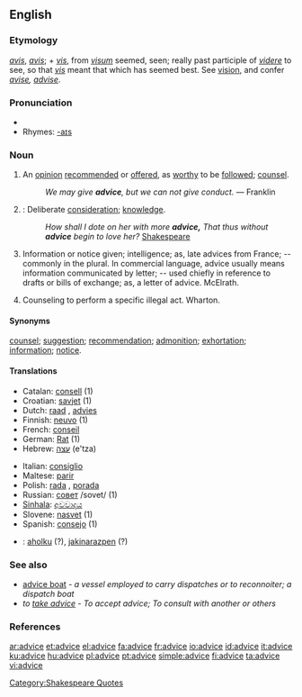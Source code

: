 ==English==

===Etymology===
{{OE.}} ''[[avis]]'', {{F.}} ''[[avis]]''; + {{OF.}} ''[[vis]]'', from {{L.}} ''[[visum]]'' seemed, seen; really past participle of ''[[videre]]'' to see, so that ''[[vis]]'' meant that which has seemed best.  See [[vision]], and confer ''[[avise]], [[advise]]''.

===Pronunciation===
*{{audio|en-us-advice.ogg|Audio (US)}}
*Rhymes: [[Rhymes:English:-aɪs|-aɪs]]

===Noun===
{{en-noun|-}}

# An [[opinion]] [[recommend]]ed or [[offer]]ed, as [[worthy]] to be [[follow]]ed; [[counsel]].
#:''We may give '''advice''', but we can not give conduct.'' &mdash; Franklin
# {{obsolete}}: Deliberate [[consideration]]; [[knowledge]].
#:''How shall I dote on her with more '''advice,''' That thus without '''advice''' begin to love her?'' [[w:Shakespeare|Shakespeare]]
# Information or notice given; intelligence; as, late advices from France; -- commonly in the plural. In commercial language, advice usually means information communicated by letter; -- used chiefly in reference to drafts or bills of exchange; as, a letter of advice. McElrath.
# {{italbrac-colon|Criminal Law}} Counseling to perform a specific illegal act. Wharton.

====Synonyms====
[[counsel]]; [[suggestion]]; [[recommendation]]; [[admonition]]; [[exhortation]]; [[information]]; [[notice]].

====Translations====
{{trans-top|An opinion recommended or offered, as worthy to be followed; counsel.}}
*Catalan: [[consell]] {{m}} (1)
*Croatian: [[savjet]] (1)
*Dutch: [[raad]] {{m}}, [[advies]]
*Finnish: [[neuvo]] (1)
*French: [[conseil]] {{m}}
*German: [[Rat]] {{m}} (1)
*Hebrew: [[עצה]] (e'tza)
{{trans-mid}}
*Italian: [[consiglio]] {{m}}
*Maltese: [[parir]] {{m}}
*Polish: [[rada]] {{f}}, [[porada]] {{f}}
*Russian: [[совет]] /sovet/ (1)
*[[Sinhala]]: [[අවවාදය]] {{n}}
*Slovene: [[nasvet]] {{m}} (1)
*Spanish: [[consejo]] {{m}} (1)
{{trans-bottom}}

{{checktrans}}
*{{ttbc|Basque}}: [[aholku]] (?), [[jakinarazpen]] (?)

===See also===
*[[advice boat]] - ''a vessel employed to carry dispatches or to reconnoiter; a dispatch boat''
*''to [[take advice]]'' - ''To accept advice; To consult with another or others''

===References===
{{R:1913}}

[[Category:Shakespeare Quotes]]

[[ar:advice]]
[[et:advice]]
[[el:advice]]
[[fa:advice]]
[[fr:advice]]
[[io:advice]]
[[id:advice]]
[[it:advice]]
[[ku:advice]]
[[hu:advice]]
[[pl:advice]]
[[pt:advice]]
[[simple:advice]]
[[fi:advice]]
[[ta:advice]]
[[vi:advice]]